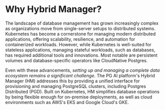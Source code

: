 # Why Hybrid Manager?

The landscape of database management has grown increasingly complex as organizations move from single-server setups to distributed systems.
Kubernetes has become a cornerstone for managing modern distributed applications, offering scalability, resilience, and automation for containerized workloads. 
However, while Kubernetes is well-suited for stateless applications, managing stateful workloads, such as databases, has required additional tools and innovations. 
Most notable are persistent volumes and database-specific operators like CloudNative Postgres.

Even with these advancements, *setting up and managing a complete data ecosystem remains a significant challenge*. 
The PG AI platform's Hybrid Manager (HM) addresses this by providing a unified interface for provisioning and managing PostgreSQL clusters, including Postgres Distributed (PGD). 
Built on Kubernetes, HM simplifies database operations by being flexible enough for on-premise deployments, as well as cloud environments such as AWS's EKS and Google Cloud's GKE.
